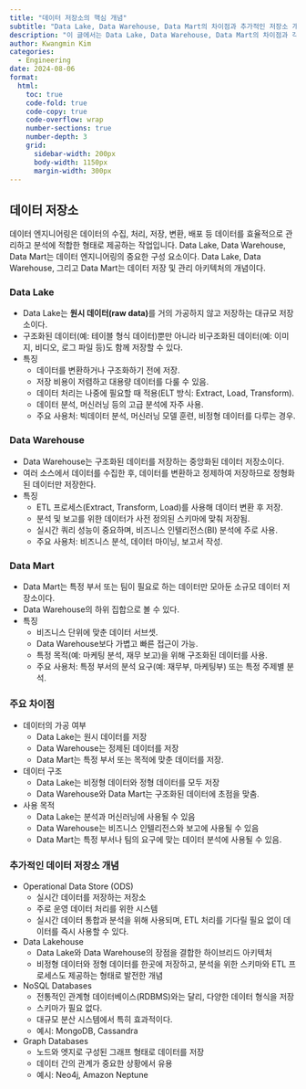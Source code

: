 ```yaml
---
title: "데이터 저장소의 핵심 개념"
subtitle: "Data Lake, Data Warehouse, Data Mart의 차이점과 추가적인 저장소 개념"
description: "이 글에서는 Data Lake, Data Warehouse, Data Mart의 차이점과 각각의 특징을 설명하고, ODS, Data Lakehouse, NoSQL 및 Graph Databases와 같은 추가적인 데이터 저장소 개념도 함께 정리한다. "
author: Kwangmin Kim
categories:
  - Engineering
date: 2024-08-06
format: 
  html:
    toc: true  
    code-fold: true
    code-copy: true
    code-overflow: wrap
    number-sections: true
    number-depth: 3
    grid:                                            
      sidebar-width: 200px
      body-width: 1150px
      margin-width: 300px
---
```


## 데이터 저장소

데이터 엔지니어링은 데이터의 수집, 처리, 저장, 변환, 배포 등 데이터를 효율적으로 관리하고 분석에 적합한 형태로 제공하는 작업입니다. 
Data Lake, Data Warehouse, Data Mart는 데이터 엔지니어링의 중요한 구성 요소이다.
Data Lake, Data Warehouse, 그리고 Data Mart는 데이터 저장 및 관리 아키텍처의 개념이다.

### Data Lake

* Data Lake는 **원시 데이터(raw data)**를 거의 가공하지 않고 저장하는 대규모 저장소이다. 
* 구조화된 데이터(예: 테이블 형식 데이터)뿐만 아니라 비구조화된 데이터(예: 이미지, 비디오, 로그 파일 등)도 함께 저장할 수 있다.
* 특징
    * 데이터를 변환하거나 구조화하기 전에 저장.
    * 저장 비용이 저렴하고 대용량 데이터를 다룰 수 있음.
    * 데이터 처리는 나중에 필요할 때 적용(ELT 방식: Extract, Load, Transform).
    * 데이터 분석, 머신러닝 등의 고급 분석에 자주 사용.
    * 주요 사용처: 빅데이터 분석, 머신러닝 모델 훈련, 비정형 데이터를 다루는 경우.

### Data Warehouse

* Data Warehouse는 구조화된 데이터를 저장하는 중앙화된 데이터 저장소이다. 
* 여러 소스에서 데이터를 수집한 후, 데이터를 변환하고 정제하여 저장하므로 정형화된 데이터만 저장한다.
* 특징
  * ETL 프로세스(Extract, Transform, Load)를 사용해 데이터 변환 후 저장.
  * 분석 및 보고를 위한 데이터가 사전 정의된 스키마에 맞춰 저장됨.
  * 실시간 쿼리 성능이 중요하며, 비즈니스 인텔리전스(BI) 분석에 주로 사용.
  * 주요 사용처: 비즈니스 분석, 데이터 마이닝, 보고서 작성.

### Data Mart

* Data Mart는 특정 부서 또는 팀이 필요로 하는 데이터만 모아둔 소규모 데이터 저장소이다. 
* Data Warehouse의 하위 집합으로 볼 수 있다.
* 특징
  * 비즈니스 단위에 맞춘 데이터 서브셋.
  * Data Warehouse보다 가볍고 빠른 접근이 가능.
  * 특정 목적(예: 마케팅 분석, 재무 보고)을 위해 구조화된 데이터를 사용.
  * 주요 사용처: 특정 부서의 분석 요구(예: 재무부, 마케팅부) 또는 특정 주제별 분석.

### 주요 차이점

* 데이터의 가공 여부
  * Data Lake는 원시 데이터를 저장
  * Data Warehouse는 정제된 데이터를 저장
  * Data Mart는 특정 부서 또는 목적에 맞춘 데이터를 저장.
* 데이터 구조
  * Data Lake는 비정형 데이터와 정형 데이터를 모두 저장
  * Data Warehouse와 Data Mart는 구조화된 데이터에 초점을 맞춤.
* 사용 목적
  * Data Lake는 분석과 머신러닝에 사용될 수 있음
  * Data Warehouse는 비즈니스 인텔리전스와 보고에 사용될 수 있음
  * Data Mart는 특정 부서나 팀의 요구에 맞는 데이터 분석에 사용될 수 있음.

### 추가적인 데이터 저장소 개념

* Operational Data Store (ODS)
  * 실시간 데이터를 저장하는 저장소
  * 주로 운영 데이터 처리를 위한 시스템
  * 실시간 데이터 통합과 분석을 위해 사용되며, ETL 처리를 기다릴 필요 없이 데이터를 즉시 사용할 수 있다.
* Data Lakehouse
  * Data Lake와 Data Warehouse의 장점을 결합한 하이브리드 아키텍처
  * 비정형 데이터와 정형 데이터를 한곳에 저장하고, 분석을 위한 스키마와 ETL 프로세스도 제공하는 형태로 발전한 개념
* NoSQL Databases
  * 전통적인 관계형 데이터베이스(RDBMS)와는 달리, 다양한 데이터 형식을 저장
  * 스키마가 필요 없다. 
  * 대규모 분산 시스템에서 특히 효과적이다.
  * 예시: MongoDB, Cassandra
* Graph Databases
  * 노드와 엣지로 구성된 그래프 형태로 데이터를 저장
  * 데이터 간의 관계가 중요한 상황에서 유용
  * 예시: Neo4j, Amazon Neptune
